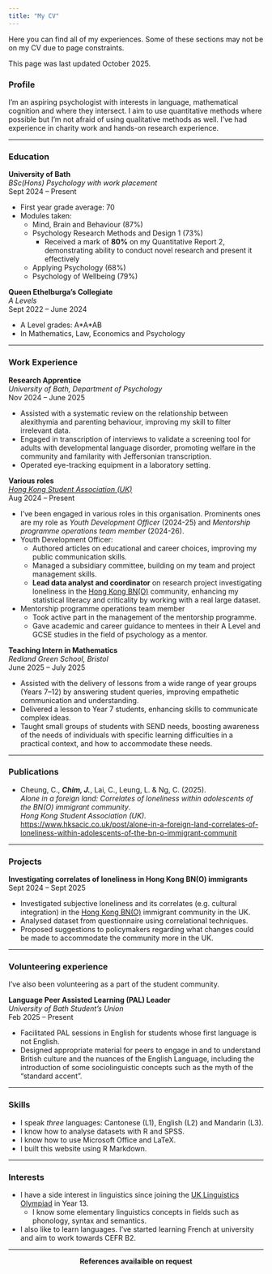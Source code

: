 ```yaml
---
title: "My CV"
---
```


Here you can find all of my experiences. Some of these sections may not be on my CV due to page constraints.

This page was last updated October 2025.

### Profile

I'm an aspiring psychologist with interests in language, mathematical cognition and where they intersect. I aim to use quantitative methods where possible but I'm not afraid of using qualitative methods as well. I've had experience in charity work and hands-on research experience.

---

### Education

**University of Bath**  
_BSc(Hons) Psychology with work placement_  
Sept 2024 -- Present  

- First year grade average: 70
- Modules taken:
  - Mind, Brain and Behaviour (87%)
  - Psychology Research Methods and Design 1 (73%)
    - Received a mark of **80%** on my Quantitative Report 2, demonstrating ability to conduct novel research and present it effectively
  - Applying Psychology (68%)
  - Psychology of Wellbeing (79%)

**Queen Ethelburga's Collegiate**  
_A Levels_  
Sept 2022 -- June 2024

- A Level grades: A\*A\*AB
- In Mathematics, Law, Economics and Psychology

---

### Work Experience

**Research Apprentice**  
_University of Bath, Department of Psychology_  
Nov 2024 -- June 2025

- Assisted with a systematic review on the relationship between alexithymia and parenting behaviour,
improving my skill to filter irrelevant data.
- Engaged in transcription of interviews to validate a screening tool for adults with developmental language disorder, promoting welfare in the community and familarity with Jeffersonian transcription.
- Operated eye-tracking equipment in a laboratory setting.

**Various roles**  
_[Hong Kong Student Association (UK)](https://www.hksacic.co.uk/)_  
Aug 2024 -- Present

- I've been engaged in various roles in this organisation. Prominents ones are my role as _Youth Development Officer_ (2024-25) and _Mentorship programme operations team member_ (2024-26).
- Youth Development Officer:
  - Authored articles on educational and career choices, improving my public communication skills.
  - Managed a subsidiary committee, building on my team and project management skills.
  - **Lead data analyst and coordinator** on research project investigating loneliness in the [Hong Kong BN(O)](https://www.gov.uk/british-national-overseas-bno-visa) community,
enhancing my statistical literacy and criticality by working with a real large dataset.
- Mentorship programme operations team member
  - Took active part in the management of the mentorship programme.
  - Gave academic and career guidance to mentees in their A Level and GCSE studies in the field of psychology as a mentor.
  
**Teaching Intern in Mathematics**  
_Redland Green School, Bristol_  
June 2025 -- July 2025

- Assisted with the delivery of lessons from a wide range of year groups (Years 7–12) by   answering student queries, improving empathetic communication and understanding.
- Delivered a lesson to Year 7 students, enhancing skills to communicate complex ideas.
- Taught small groups of students with SEND needs, boosting awareness of the needs of individuals with specific learning difficulties in a practical context, and how to accommodate these needs.

---

### Publications

- Cheung, C., **_Chim, J._**, Lai, C., Leung, L. & Ng, C. (2025).  
  _Alone in a foreign land: Correlates of loneliness within adolescents of the BN(O) immigrant community_.  
  *Hong Kong Student Association (UK).*  
  [https://www.hksacic.co.uk/post/alone-in-a-foreign-land-correlates-of-loneliness-within-adolescents-of-the-bn-o-immigrant-communit](https://www.hksacic.co.uk/post/alone-in-a-foreign-land-correlates-of-loneliness-within-adolescents-of-the-bn-o-immigrant-communit)

---

### Projects

**Investigating correlates of loneliness in Hong Kong BN(O) immigrants**  
Sept 2024 -- Sept 2025

- Investigated subjective loneliness and its correlates (e.g. cultural integration) in the [Hong Kong BN(O)](https://www.gov.uk/british-national-overseas-bno-visa) immigrant community in the UK.
- Analysed dataset from questionnaire using correlational techniques.
- Proposed suggestions to policymakers regarding what changes could be made to accommodate the community more in the UK.

---

### Volunteering experience

I've also been volunteering as a part of the student community.

**Language Peer Assisted Learning (PAL) Leader**  
_University of Bath Student's Union_  
Feb 2025 -- Present

- Facilitated PAL sessions in English for students whose first language is not English.
- Designed appropriate material for peers to engage in and to understand British culture and the nuances of the English Language, including the introduction of some sociolinguistic concepts such as the myth of the "standard accent".

---

### Skills

- I speak _three_ languages: Cantonese (L1), English (L2) and Mandarin (L3).
- I know how to analyse datasets with R and SPSS.
- I know how to use Microsoft Office and LaTeX.
- I built this website using R Markdown.

---

### Interests

- I have a side interest in linguistics since joining the [UK Linguistics Olympiad](https://www.uklo.org/) in Year 13.
  - I know some elementary linguistics concepts in fields such as phonology, syntax and semantics.
- I also like to learn languages. I've started learning French at university and aim to work towards CEFR B2.

---

<center> **References availaible on request** </center>
